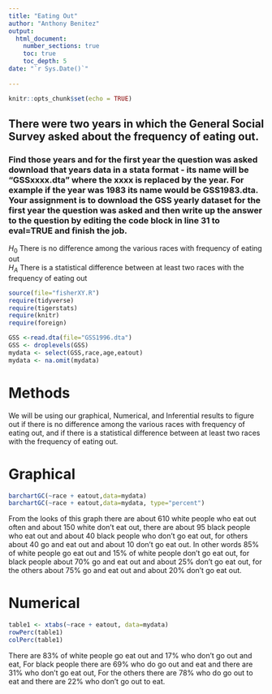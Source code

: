 ```yaml
---
title: "Eating Out"
author: "Anthony Benitez"
output: 
  html_document:
    number_sections: true
    toc: true
    toc_depth: 5
date: "`r Sys.Date()`"    
    
---
```


```r
knitr::opts_chunk$set(echo = TRUE)
```

## There were two years in which the General Social Survey asked about the frequency of eating out.
### Find those years and for the first year the question was asked download that years data in a stata format - its name will be "GSSxxxx.dta" where the xxxx is replaced by the year.  For example if the year was 1983 its name would be GSS1983.dta. Your assignment is to download the GSS yearly dataset for the first year the question was asked and then  write up the answer to the question by editing the  code block in line 31 to eval=TRUE and finish the job. 

$H_0$ There is no difference among the various races with frequency of eating out  
$H_A$ There is a statistical difference between at least two races with the frequency of eating out  


```r
source(file="fisherXY.R")
require(tidyverse)
require(tigerstats)
require(knitr)
require(foreign)
```
```r
GSS <-read.dta(file="GSS1996.dta")
GSS <- droplevels(GSS)
mydata <- select(GSS,race,age,eatout)
mydata <- na.omit(mydata)
```


# Methods 
We will be using our graphical, Numerical, and Inferential results to figure out if there is no difference among the various races with frequency of eating out, and if there is a statistical difference between at least two races with the frequency of eating out.






# Graphical 

```r
barchartGC(~race + eatout,data=mydata)
barchartGC(~race + eatout,data=mydata, type="percent")

```

From the looks of this graph there are about 610 white people who eat out often and about 150 white don't eat out, there are about 95 black people who eat out and about 40 black people who don't go eat out, for others about 40 go and eat out and about 10 don't go eat out. In other words 85% of white people go eat out and 15% of white people don't go eat out, for black people about 70% go and eat out and about 25% don't go eat out, for the others about 75% go and eat out and about 20% don't go eat out.

# Numerical 

```r
table1 <- xtabs(~race + eatout, data=mydata)
rowPerc(table1)
colPerc(table1)
```


There are 83% of white people go eat out and 17% who don't go out and eat, For black people there are 69% who do go out and eat and there are 31% who don't go eat out, For the others there are 78% who do go out to eat and there are 22% who don't go out to eat.



  






